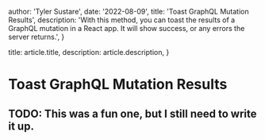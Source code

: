 
  author: 'Tyler Sustare',
  date: '2022-08-09',
  title: 'Toast GraphQL Mutation Results',
  description:
    'With this method, you can toast the results of a GraphQL mutation in a React app. It will show success, or any errors the server returns.',
}

  title: article.title,
  description: article.description,
}


# Toast GraphQL Mutation Results

## TODO: This was a fun one, but I still need to write it up.
